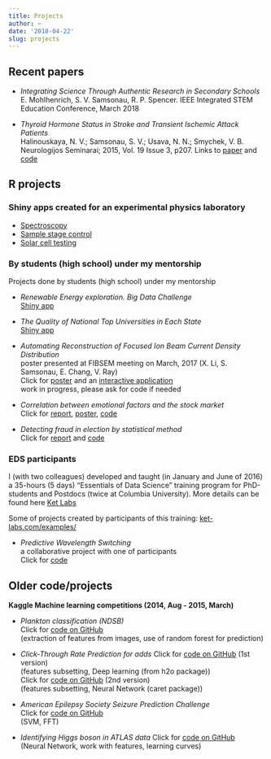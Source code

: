 ```yaml
---
title: Projects
author: ~
date: '2018-04-22'
slug: projects
---
```


## Recent papers

* _Integrating Science Through Authentic Research in Secondary Schools_    
E. Mohlhenrich, S. V. Samsonau, R. P. Spencer. IEEE Integrated STEM Education Conference, March 2018

* _Thyroid Hormone Status in Stroke and Transient Ischemic Attack Patients_     
Halinouskaya, N. V.; Samsonau, S. V.; Usava, N. N.; Smychek, V. B. Neurologijos Seminarai; 2015, Vol. 19 Issue 3, p207. Links to [paper](http://connection.ebscohost.com/c/articles/110196910/thyroid-hormone-status-stroke-transient-ischemic-attack-patients) and [code](/files/supplementary_information.pdf)
    
## R projects

### Shiny apps created for an experimental physics laboratory

  * [Spectroscopy](https://github.com/ssamsonau/Spectroscopy)
  * [Sample stage control](https://github.com/ssamsonau/SampleStage)
  * [Solar cell testing](https://github.com/ssamsonau/solar_cell_testing)

### By students (high school) under my mentorship

Projects done by students (high school) under my mentorship

* _Renewable Energy exploration. Big Data Challenge_   
[Shiny app](https://gk-233.shinyapps.io/BigData_PRISMS/)

* _The Quality of National Top Universities in Each State_    
[Shiny app](https://gk-233.shinyapps.io/Produce_101_Data_Analysis/)

* _Automating Reconstruction of Focused Ion Beam Current Density Distribution_   
poster presented at FIBSEM meeting on March, 2017 (X. Li, S. Samsonau, E. Chang, V. Ray)   
Click for [poster](http://www.fibsem.net/web_documents/2017Presentations/P08-Ray-PBS-poster.pdf) and an [interactive application](https://cloud.ket-labs.com/shiny/FIB/)   
work in progress, please ask for code if needed 

* _Correlation between emotional factors and the stock market_   
Click for [report](https://github.com/prismsus/HighFrequency/blob/master/Final_Presentation.Rmd), [poster](https://github.com/prismsus/HighFrequency/blob/master/poster/Final_poster.pdf), [code](https://github.com/prismsus/HighFrequency)
    
* _Detecting fraud in election by statistical method_       
Click for [report](https://github.com/prismsus/election/blob/master/presentation.md) and [code](https://github.com/prismsus/election)
    
### EDS participants

I (with two colleagues) developed and taught (in January and June of 2016) a 35-hours (5 days) "Essentials of Data Science" training program for PhD-students and Postdocs (twice at Columbia University). More details can be found here [Ket Labs](http://www.ket-labs.com/)   
    
Some of projects created by participants of this training: [ket-labs.com/examples/](http://www.ket-labs.com/examples/)
    
* _Predictive Wavelength Switching_    
a collaborative project with one of participants    
Click for [code](https://github.com/Zahra-Bakhtiari/Predictive-Wavelength-Switching/blob/master/Main-Algorithm.md)

## Older code/projects

__Kaggle Machine learning competitions (2014, Aug - 2015, March)__

* _Plankton classification (NDSB)_    
Click for [code on GitHub](https://github.com/ssamsonau/NDSB)    
(extraction of features from images, use of random forest for prediction)

* _Click-Through Rate Prediction for adds_
Click for [code on GitHub](https://github.com/ssamsonau/ClickThrough/tree/h2o) (1st version)          
(features subsetting, Deep learning (from h2o package))     
Click for [code on GitHub](https://github.com/ssamsonau/ClickThrough/tree/caret) (2nd version)     
(features subsetting, Neural Network (caret package)) 

* _American Epilepsy Society Seizure Prediction Challenge_    
Click for [code on GitHub](https://github.com/ssamsonau/K_Epil)     
(SVM, FFT)

* _Identifying Higgs boson in ATLAS data_
Click for [code on GitHub](https://github.com/ssamsonau/K_Higgs)     
(Neural Network, work with features, learning curves)
